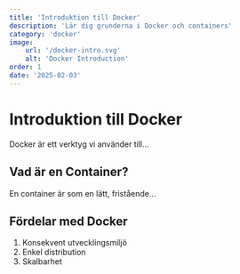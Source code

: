 ```yaml
---
title: 'Introduktion till Docker'
description: 'Lär dig grunderna i Docker och containers'
category: 'docker'
image:
    url: '/docker-intro.svg'
    alt: 'Docker Introduction'
order: 1
date: '2025-02-03'
---
```


# Introduktion till Docker

Docker är ett verktyg vi använder till...

## Vad är en Container?

En container är som en lätt, fristående...

## Fördelar med Docker

1. Konsekvent utvecklingsmiljö
2. Enkel distribution
3. Skalbarhet